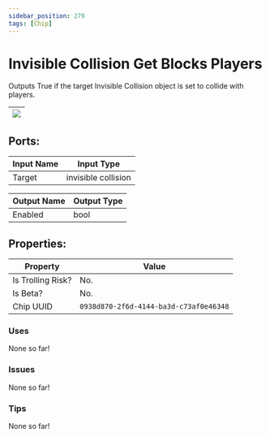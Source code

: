 ```yaml
---
sidebar_position: 279
tags: [Chip]
---
```


# Invisible Collision Get Blocks Players


Outputs True if the target Invisible Collision object is set to collide with players.

| ![](https://images-ext-2.discordapp.net/external/MPmIaQzlEPmgGWlgi-WxBBXt0Bjv_zWPkg1y1f_sy3s/https/www.recroomcircuits.com/image/circuit/absolute-value?width=206&height=108) |
|-----|

## Ports:

| Input Name | Input Type |
|-----------|-----------|
| Target | invisible collision |

| Output Name | Output Type |
|-----------|-----------|
| Enabled | bool |

## Properties:

| Property  | Value |
|-------------------|-----------|
| Is Trolling Risk? | No. |
| Is Beta? | No. |
| Chip UUID | `0938d870-2f6d-4144-ba3d-c73af0e46348` |

### Uses
None so far!

### Issues
None so far!

### Tips
None so far!
